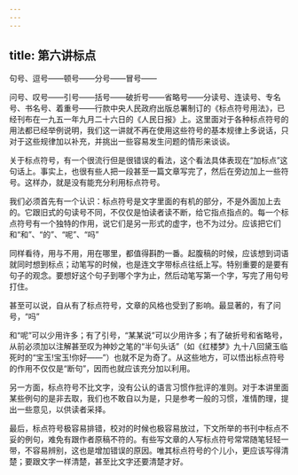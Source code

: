 ```yaml
---
---
---
```

title: 第六讲标点
---



句号、逗号——顿号——分号——冒号——

问号、叹号——引号——括号——破折号——省略号——分读号、连读号、专名号、书名号、着重号——行款中央人民政府出版总署制订的《标点符号用法》，已经刊布在一九五一年九月二十六日的《人民日报》上。这里面对于各种标点符号的用法都已经举例说明，我们这一讲就不再在使用这些符号的基本规律上多说话，只对于这些规律加以补充，并挑出一些容易发生问题的情形来谈谈。

关于标点符号，有一个很流行但是很错误的看法，这个看法具体表现在“加标点”这句话上。事实上，也很有些人把一段甚至一篇文章写完了，然后在旁边加上一些符号。这样办，就是没有能充分利用标点符号。

我们必须首先有一个认识：标点符号是文字里面的有机的部分，不是外面加上去的。它跟旧式的句读号不同，不仅仅是怕读者读不断，给它指点指点的。每一个标点符号有一个独特的作用，说它们是另一形式的虚字，也不为过分。应该把它们和“和”、“的”、“呢”、“吗”

同样看待，用与不用，用在哪里，都值得斟酌一番。起腹稿的时候，应该想到词语就同时想到标点；动笔写的时候，也是连文字带标点往纸上写。特别重要的是要有句子的观念。要想好这个句子到哪个字为止，然后动笔写第一个字，写完了用句号打住。

甚至可以说，自从有了标点符号，文章的风格也受到了影响。最显著的，有了问号，“吗”

和“呢”可以少用许多；有了引号，“某某说”可以少用许多；有了破折号和省略号，从前必须加以注解甚至叹为神妙之笔的“半句头话”（如《红楼梦》九十八回黛玉临死时的“宝玉!宝玉!你好——”）也就不足为奇了。从这些地方，可以悟出标点符号的作用不仅仅是“断句”，因而也就应该充分加以利用。

另一方面，标点符号不比文字，没有公认的语言习惯作批评的准则。对于本讲里面某些例句的是非去取，我们也不敢自以为是，只是参考一般的习惯，准情酌理，提出一些意见，以供读者采择。

最后，标点符号极容易排错，校对的时候也极容易放过，下文所举的书刊中标点不妥的例句，难免有跟作者原稿不符的。有些写文章的人写标点符号常常随笔轻轻一带，不容易辨别，这也是增加错误的原因。唯其标点符号的个儿小，更应该写得清楚；要跟文字一样清楚，甚至比文字还要清楚才好。